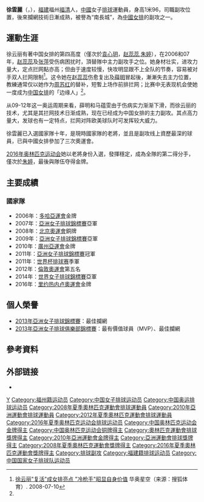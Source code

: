 {{Infobox 排球選手
|name           = 徐雲麗
|image          = Xu Yunli MVP.jpg
|imagesize      =
|caption        =
|fullname       = 徐雲麗
|nickname       = 小丽、丽丽、大丽丽
|nationality    = {{PRC}}
|birth_date     = {{Birth date and age|1987|8|2}}<ref name="简介">[http://sports.sina.com.cn/star/xu_yunli/ 体育之星 > 排球 > 徐云丽] {{Wayback|url=http://sports.sina.com.cn/star/xu_yunli/ |date=20220619032759 }}新浪体育</ref>
|birth_place    = {{CHN}}[[福建省|福建省]]福州[[福清市|福清市]]
|hometown       =
|height         = {{height|m=1.96}}<ref name="简介"/>
|weight         = {{weight|kg=75}}<ref name="简介"/>
|spike          = {{height|m=3.20}}<ref name="简介"/>
|block          = {{height|m=3.06}}<ref name="简介"/>
|position       = 副攻
|currentnumber  = 7 (俱樂部), 11 (國家隊)
|currentclub    = {{flagicon|CHN}} [[福建陽光城女排|福建安溪鐵觀音]]<ref name="简介"/>
|years1         = 2013 -
|team1          = [[福建陽光城女排|福建安溪鐵觀音]]
|nationalyears  = 2006 -
|nationalteam   = {{flagicon|CHN}} [[中國國家女子排球隊|中國]]
|updated        = 2016年8月
|medaltemplates =
{{MedalSport | 女子[[排球|排球]]}}
{{MedalCountry | {{CHN}} }}
{{MedalCompetition|[[奧林匹克運動會|奧林匹克運動會]]}}
{{MedalBronze | [[2008年夏季奧林匹克運動會|2008年北京]] | [[2008年夏季奧林匹克運動會女子排球比賽|團隊]]}}
{{MedalGold| [[2016年夏季奥林匹克运动会|2016年里约热内卢]] |[[2016年夏季奧林匹克運動會女子排球比賽|團隊]]}}
{{MedalCompetition|[[世界排球錦標賽|世界排球錦標賽]]}}
{{MedalSilver | [[2014年世界女子排球錦標賽|2014年意大利]] | }}
{{MedalCompetition|[[世界盃排球赛|世界盃排球赛]]}}
{{MedalBronze | [[2011年世界盃女子排球賽|2011年日本]] | }}
{{MedalCompetition|[[亞洲運動會|亞洲運動會]]}}
{{MedalGold | [[2006年亞洲運動會|2006年多哈]] | [[2006年亞洲運動會排球比賽|團隊]]}}
{{MedalGold | [[2010年亞洲運動會|2010年廣州]] | [[2010年亞洲運動會排球比賽|團隊]]}}
{{MedalCompetition|[[亞洲女子排球錦標賽|亞洲女子排球錦標賽]]}}
{{MedalSilver| [[2007年亞洲女子排球錦標賽|2007年呵叻]] | }}
{{MedalSilver| [[2009年亞洲女子排球錦標賽|2009年河内]] | }}
{{MedalGold | [[2011年亞洲女子排球錦標賽|2011年台北]] | }}
}}
'''徐雲麗'''（{{lang|en|'''XU Yunli'''}}，{{bd|1987年|8月2日|catIdx=X徐}}），[[福建|福建]]福州[[福清|福清]]人，[[中國|中國]]女子[[排球|排球]]運動員，身高1米96，司職副攻位置，後來攔網技術日漸成熟，被譽為“南長城”，為[[中國女排|中國女排]]的副攻之一。

== 運動生涯 ==
徐云丽有著中国女排的第四高度（僅次於[[袁心玥|袁心玥]]，[[赵蕊蕊|赵蕊蕊]],[[朱婷|朱婷]]），在2006和07年，[[赵蕊蕊|赵蕊蕊]]及[[张萍_(排球运动员)|张萍]]受伤病困扰时，頂替隊中主力副攻手之位。她身材壮实，进攻力量大，定点拦网點亦高；但由于速度较慢，快攻明显跟不上全队的节奏，容易被对手双人拦网限制<ref name="冷枪手">[http://2008.sports.cn/sports/volleyball/chn_news/2008-07-10/1523744.html 徐云丽"复活"成女排亮点 "冷枪手"昭显自身价值] {{Wayback|url=http://2008.sports.cn/sports/volleyball/chn_news/2008-07-10/1523744.html |date=20170114133101 }}华奥星空（来源：搜狐体育）. 2008-07-10</ref>。这令她在[[赵蕊蕊|赵蕊蕊]]伤愈复出及[[薛明_(排球運動員)|薛明]]冒起後，漸漸失去主力位置，教練通常仅以她作为[[周苏红|周苏红]]的替补，短暫上场作前排拦网；比赛中无表现机会使她一度成为[[中國國家女子排球隊|中国女排]]的「边缘人」<ref name="冷枪手"/>。

从09-12年这一奥运周期来看，薛明和马蕴雯由于伤病实力渐渐下滑，而徐云丽的技术，尤其是其拦网技术日渐成熟，现在已经成为中国女排的主力副攻。其点高力量大，发球也有一定特点，拦网对阵欧美球队时可发挥较大威力。

徐雲麗已入選國家隊十年，是現時國家隊的老將，並且是副攻线上資歷最深的球員，已與中國女排參加了三次奧運會。

[[2016年夏季奥林匹克运动会|2016年奥林匹克运动会]]她以老將身份入選，發揮穩定，成為全隊的第二得分手，僅次於[[朱婷_(排球运动员)|朱婷]]，最後與隊伍夺得金牌。

== 主要成績 ==
=== 國家隊 ===
*2006年：[[2006年亞洲運動會排球比賽|多哈亞運會]]金牌
*2007年：[[亞洲女子排球錦標賽|亞洲女子排球錦標賽]]亞軍
*2008年：[[2008年夏季奧林匹克運動會女子排球比賽|北京奧運會]]銅牌
*2009年：[[亞洲女子排球錦標賽|亞洲女子排球錦標賽]]亞軍
*2010年：[[2010年亞洲運動會排球比賽|廣州亞運會]]金牌
*2011年：[[亞洲女子排球錦標賽|亞洲女子排球錦標賽]]冠軍
*2011年：[[世界杯排球赛|世界杯排球赛]]季軍
*2012年：[[2012年倫敦奧運會|倫敦奧運會]]第五名
*2014年：[[世界女子排球錦標賽|世界女子排球錦標賽]]亞軍
*2016年：[[2016年夏季奧林匹克運動會女子排球比賽|里约热内卢奧運會]]金牌

==個人榮譽 ==
*[[2013年亞洲女子排球錦標賽|2013年亞洲女子排球錦標賽]]：最佳攔網
*[[2013年亞洲女子排球俱樂部錦標賽|2013年亞洲女子排球俱樂部錦標賽]]：最有價值球員（MVP）、最佳攔網

== 參考資料 ==
{{Reflist}}

== 外部链接 ==
* {{Sinaweibo|1837692705}}

{{2008年夏季奥运会中国女子排球队}}
{{2009年世界女排大獎賽中國女子排球隊}}
{{2010年亚运会中国女子排球队}}
{{2011年世界盃中國女子排球隊}}
{{2012年夏季奧運會中國國家女子排球隊}}
{{2014年世錦賽中國國家女子排球隊}}
{{2016年奥运会中国国家女子排球队}}

{{DEFAULTSORT:XU Yunli}}
[[Category:徐姓|Y]]
[[Category:福州籍运动员|Category:福州籍运动员]]
[[Category:中国女子排球运动员|Category:中国女子排球运动员]]
[[Category:中国奥运排球运动员|Category:中国奥运排球运动员]]
[[Category:2008年夏季奧林匹克運動會排球運動員|Category:2008年夏季奧林匹克運動會排球運動員]]
[[Category:2010年亞洲運動會排球運動員|Category:2010年亞洲運動會排球運動員]]
[[Category:2012年夏季奧林匹克運動會排球運動員|Category:2012年夏季奧林匹克運動會排球運動員]]
[[Category:2016年夏季奥林匹克运动会排球运动员|Category:2016年夏季奥林匹克运动会排球运动员]]
[[Category:中国奥林匹克运动会金牌得主|Category:中国奥林匹克运动会金牌得主]]
[[Category:中国奥林匹克运动会铜牌得主|Category:中国奥林匹克运动会铜牌得主]]
[[Category:奧林匹克運動會排球獎牌得主|Category:奧林匹克運動會排球獎牌得主]]
[[Category:2010年亞洲運動會金牌得主|Category:2010年亞洲運動會金牌得主]]
[[Category:亞洲運動會排球獎牌得主|Category:亞洲運動會排球獎牌得主]]
[[Category:2008年夏季奧林匹克運動會獎牌得主|Category:2008年夏季奧林匹克運動會獎牌得主]]
[[Category:2016年夏季奧林匹克運動會獎牌得主|Category:2016年夏季奧林匹克運動會獎牌得主]]
[[Category:排球副攻|Category:排球副攻]]
[[Category:福建籍排球运动员|Category:福建籍排球运动员]]
[[Category:中国国家女子排球队运动员|Category:中国国家女子排球队运动员]]